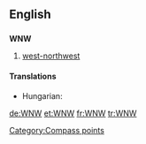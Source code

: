 ==English==

==={{abbreviation}}===
'''WNW'''

# [[west-northwest]]

====Translations====
{{trans-top|west-northwest}}
* Hungarian: {{t+|hu|NyÉNy}}
{{trans-mid}}
{{trans-bottom}}

[[Category:Compass points]]

[[de:WNW]]
[[et:WNW]]
[[fr:WNW]]
[[tr:WNW]]